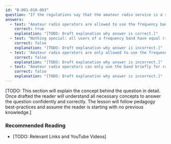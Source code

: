 ```yaml
---
id: "B-001-010-003"
question: "If the regulations say that the amateur radio service is a secondary user of a frequency band, and another service is a primary user, what does this mean?"
answers:
  - text: "Amateur radio operators are allowed to use the frequency band only if they do not cause interference to primary users"
    correct: true
    explanation: "[TODO: Draft explanation why answer is correct.]"
  - text: "Nothing special: all users of a frequency band have equal rights to operate"
    correct: false
    explanation: "[TODO: Draft explanation why answer is incorrect.]"
  - text: "Amateur radio operators are only allowed to use the frequency band during emergencies"
    correct: false
    explanation: "[TODO: Draft explanation why answer is incorrect.]"
  - text: "Amateur radio operators can only use the band briefly for radio testing and adjustment purposes"
    correct: false
    explanation: "[TODO: Draft explanation why answer is incorrect.]"
---
```


[TODO: This section will explain the concept behind the question in detail. Once drafted the reader will understand all necessary concepts to answer the question confidently and correctly. The lesson will follow pedagogy best-practices and assume the reader is starting with no previous knowledge.]

### Recommended Reading

- [TODO: Relevant Links and YouTube Videos]
